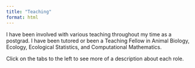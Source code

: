 ```yaml
---
title: "Teaching"
format: html
---
```


I have been involved with various teaching throughout my time as a postgrad. I have been tutored or been a Teaching Fellow in Animal Biology, Ecology, Ecological Statistics, and Computational Mathematics.

Click on the tabs to the left to see more of a description about each role.